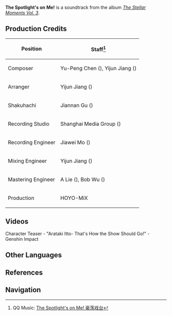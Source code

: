 {{Soundtrack Infobox
|title          = 
|image          = The Stellar Moments Vol. 3.png
|album          = The Stellar Moments Vol. 3
|disc           = 
|number         = 02
|featured       =
|featured2      =
|featured3      =
|featured_disc  =
|featured_disc2 =
|featured_disc3 =
|youtube_id     = islGmBeMtjE
|spotify_id     = 0GkdpwuRA7YTatoGW4j1Wg
|played_in      = Character Teaser
|during         = [https://youtu.be/KGjnRThxe7k Character Teaser - "Arataki Itto: That's How the Show Should Go!"]
|domain         =
|previous       = Time to Shine
|next           = Astute and Fearless Leader
}}
'''The Spotlight's on Me!''' is a soundtrack from the album ''[[The Stellar Moments Vol. 3]]''.

==Production Credits==
{| class="wikitable" style="text-align:left; height:0.5em"
! Position
! Staff<ref>QQ Music: [https://y.qq.com/n/ryqq/songDetail/0019VCK34Ko1KK The Spotlight's on Me! 豪荡戏台]</ref>
|-
! Composer
| Yu-Peng Chen ({{zh|陈致逸}}), Yijun Jiang ({{zh|姜以君}})
|-
! Arranger
| Yijun Jiang ({{zh|姜以君}})
|-
! Shakuhachi
| Jiannan Gu ({{zh|顾剑楠}})
|-
! Recording Studio
| Shanghai Media Group ({{zh|上海广播大厦}})
|-
! Recording Engineer
| Jiawei Mo ({{zh|莫家伟}})
|-
! Mixing Engineer
| Yijun Jiang ({{zh|姜以君}})
|-
! Mastering Engineer
| A Lie ({{zh|阿烈}}), Bob Wu ({{zh|吴身宝}})
|-
! Production
| HOYO-MiX
|}

==Videos==
<gallery>
Character Teaser - "Arataki Itto- That's How the Show Should Go!" - Genshin Impact
</gallery>
<!--
==Trivia==
-->
==Other Languages==
{{Other Languages
|en      = The Spotlight's on Me!
|zhs     = 豪荡戏台
|zhs_rm  = Háodàng Xìtái
|zht     = 豪蕩戲臺
|zht_rm  = Háodàng Xìtái
|zh_tl   = 
|ja      = 俺様に注目だぁ！
|ja_rm   = Ore-sama ni Chuumoku daa!
|ja_tl   = 
}}

==References==
{{Reflist}}

==Navigation==
{{Soundtrack Navbox|The Stellar Moments}}